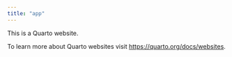 ```yaml
---
title: "app"
---
```


This is a Quarto website.

To learn more about Quarto websites visit <https://quarto.org/docs/websites>.
